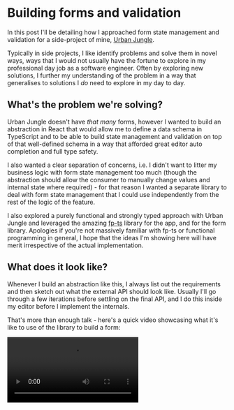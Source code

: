 
# Building forms and validation

In this post I'll be detailing how I approached form state management and validation for a side-project of mine, [Urban Jungle](https://github.com/josephluck/urban-jungle).

Typically in side projects, I like identify problems and solve them in novel ways, ways that I would not usually have the fortune to explore in my professional day job as a software engineer. Often by exploring new solutions, I further my understanding of the problem in a way that generalises to solutions I _do_ need to explore in my day to day.

## What's the problem we're solving?

Urban Jungle doesn't have _that many_ forms, however I wanted to build an abstraction in React that would allow me to define a data schema in TypeScript and to be able to build state management and validation on top of that well-defined schema in a way that afforded great editor auto completion and full type safety.

I also wanted a clear separation of concerns, i.e. I didn't want to litter my business logic with form state management too much (though the abstraction should allow the consumer to manually change values and internal state where required) - for that reason I wanted a separate library to deal with form state management that I could use independently from the rest of the logic of the feature.

I also explored a purely functional and strongly typed approach with Urban Jungle and leveraged the amazing [fp-ts](https://github.com/gcanti/fp-ts) library for the app, and for the form library. Apologies if you're not massively familiar with fp-ts or functional programming in general, I hope that the ideas I'm showing here will have merit irrespective of the actual implementation.

## What does it look like?

Whenever I build an abstraction like this, I always list out the requirements and then sketch out what the external API should look like. Usually I'll go through a few iterations before settling on the final API, and I do this inside my editor before I implement the internals.

That's more than enough talk - here's a quick video showcasing what it's like to use of the library to build a form:

<Video src="/use-form/use-form-usage.mp4" />

And here's the code:

```typescript
type Fields = {
  name: string;
  nickname: string;
  location: string;
  avatar: ImageModel;
};

type ImageModel = {
  uri: string;
  width: number;
  height: number;
};

const {
  submit,
  registerTextInput,
  registerSinglePickerInput,
  registerCameraField,
} = useForm<Fields>(
  {
    name: "",
    nickname: "",
    location: "",
    avatar: {
      uri: "",
      width: 0,
      height: 0,
    },
  },
  {
    name: [constraints.isRequired, constraints.alphaNumeric],
    nickname: [constraints.atLeastLength(5)],
    location: [],
    avatar: [constraints.isValidImageModel],
  }
);

const onSubmit = () => {
  pipe(
    TE.fromEither(submit()),
    TE.chain((values) => save(values))
  );
};

return (
  <FormContainer onSubmit={onSubmit}>
    <TextField label="Name" {...registerTextInput("name")} />
    <TextField label="Nickname" {...registerTextInput("nickname")} />
    <PickerField
      label="Location"
      multiValue={false}
      options={locations.map((value) => ({
        value,
        label: location,
      }))}
      {...registerSinglePickerInput("location")}
    />
    <CameraField
      label="Picture"
      type="plant"
      {...registerCameraField("avatar")}
    />
  </FormContainer>
);
```

Here's the same code with inline comments explaining a few bits and pieces:

```typescript
// we'll define a schema of our form fields as a simple object type
type Fields = {
  name: string; // a simple scalar value
  nickname: string;
  location: string;
  avatar: ImageModel; // application-specific data types should be supported too, i.e. we'll have a CameraField component that produces an `ImageModel`.
};

type ImageModel = {
  uri: string;
  width: number;
  height: number;
};

const {
  submit, // submit should run the validation and let the caller know whether everything's valid or not
  registerTextInput, // a function that binds a text field to the form. Provides state management for the field as well as error, touched state and any other information the field needs. MUST be strongly typed to the schema i.e. registerTextInput('name') works, but 'nameee' and 'avatar' throw compile time errors.
  registerSinglePickerInput,
  registerCameraField, // only keys in the schema that match the camera field's value requirements can be registered, i.e. registerCameraField('avatar') will work, whereas 'location' will not.
} = useForm<Fields>(
  // the first argument will be the default values for the form
  {
    name: "",
    nickname: "",
    location: "",
    avatar: {
      uri: "",
      width: 0,
      height: 0,
    },
  },
  // the second argument will be our validation constraints for each field. We'll use Valley to actually implement validation: https://github.com/josephluck/valley
  {
    name: [constraints.isRequired, constraints.alphaNumeric], // multiple constraints are supported
    nickname: [constraints.atLeastLength(5)],
    location: [], // optional fields are supported
    avatar: [constraints.isValidImageModel],
  }
);

const onSubmit = () => {
  // validation uses fp-ts
  pipe(
    TE.fromEither(submit()),
    TE.chain((values) => save(values)) // submit returns the values of the form for ergonomics
  );
};

return (
  <FormContainer onSubmit={onSubmit}>
    <TextField label="Name" {...registerTextInput("name")} />
    <TextField label="Nickname" {...registerTextInput("nickname")} />
    <PickerField
      label="Location"
      multiValue={false}
      options={locations.map((value) => ({
        value,
        label: location,
      }))}
      {...registerSinglePickerInput("location")}
    />
    <CameraField
      label="Picture"
      type="plant"
      {...registerCameraField("avatar")}
    />
  </FormContainer>
);
```

There are a few key things I would like to point out about the libraries use:

**Type safety**

I focused on ensuring that the `useForm` hook is _fully_ type safe. And I don't just mean that `useForm` returns type safe functions and values (i.e. `type RegisterTextInput = (key: string) => TextFieldProps`), but rather the type system _knows about the schema passed to the hook_ (i.e. `type RegisterTextInput = (key: StringKeys<Fields>) => TextFieldProps`).

I'm a strong believer that leveraging the type system to this extent greatly reduces the number of bugs and inconsistencies that build up over time in a code base in addition to allowing for much easier and safer refactoring, as well as serving as a form of documentation for developers - not to mention the editor autocompletion which we'll get to later on.

Here's an example of a type error when using an incompatible key when registering a field:

<Image src="/use-form/invalid-registration.png" width={2852} height={386} />

> `registerCameraField` knows the keys in the schema that are of the type that `<CameraField />` accepts.

**Developer experience**

With everything I build, I strive to deliver the best developer experience I can. There are many different and important things that make for a great developer experience, however one that I find incredibly useful is to leverage TypeScript's ability to provide editor auto completion for domain specific types. I stove to implement `useForm` leveraging strong types as much as possible, to help with editor autocompletion.

Here's a couple of examples of editor autocompletion when registering a image fields:

<Image src="/use-form/editor-autocompletion.png" width={1102} height={254} />

> Because `useForm` is so strongly typed, vscode gives us a choice of keys that are compatible for registration with the `<CameraField />`

And another example for string fields:

<Image
  src="/use-form/editor-autocompletion-string.png"
  width={2578}
  height={466}
/>

> Similarly, vscode gives us a choice of keys that are compatible for registration with the `<TextField />`

**Separation of concerns**

The form state management (and validation) are grouped together in a single concern and is managed independently from the UI components. As an example, the `<TextField />` has no knowledge of the internal workings of the library, all it cares about is receiving a value and letting the parent component know when the value changes (as well as displaying error messages). This separation of concerns means that the form state management and the `<TextField />` component can change independently, as they have no direct dependency on one another (other than the facility to spread props over a field component to "register" register it, however this is simply a useful ergonomic shortcut, not a core part of the library).

In addition, the form state management and validation are completely separate to the business logic of what happens when the data is actually used (i.e. what happens when the form is submitted). The library provides a `submit` function that simply runs validation and provides the current values of the form fields, but it does not actually do anything with the data, not does it provide loading states or anything else. It's intentionally scoped to manage form state and validation really well and nothing more.

**Constraints**

The final thing I would like to point out is that not only are the fields themselves fully type safe to the schema, but the constraints are too.

The library uses [Valley](https://github.com/josephluck/valley) (a validation library I wrote) for it's validation, which expects strongly-typed constraint functions. These strong types are fed through from the schema such that it's only permitted by the compiler to provide string constraints for a schema key whose value a string.

I find this to be a really important part of both the developer experience and the safety afforded by the library as it allows the developer to be confident that they are configuring their form correctly by ensuring that only compatible constraints are permitted be used against the strongly typed schema.

Here's an example of the type error when using an incompatible number constraint against a string field:

<Image src="/use-form/invalid-constraint.png" width={3088} height={764} />

> The library enforces the constraints for the schema to be compatible with the schema's values. Here we see a compile time error because we've uses a constraint that operates on numbers against the `name` key in the schema, which is a string - only string constraints are permitted.

---

# The implementation

Now we'll dive in to the implementation, which I will show you first and then attempt to explain key areas of interest:

```typescript
import { FieldConstraintsMap, makeValidator } from "@josephluck/valley/lib/fp";
import { ImageModel, makeImageModel } from "@urban-jungle/shared/models/image";

import * as E from "fp-ts/lib/Either";
import * as O from "fp-ts/lib/Option";
import { pipe } from "fp-ts/lib/pipeable";
import { useState } from "react";

import { CameraFieldProps } from "../components/camera-field";
import { DualNumberPickerFieldProps } from "../components/dual-number-picker-field";
import { DualTextPickerFieldProps } from "../components/dual-text-picker-field";
import { NumberFieldProps } from "../components/number-field";
import {
  MultiPickerFieldProps,
  PickerValue,
  SinglePickerFieldProps,
} from "../components/picker-field";
import { TextFieldProps } from "../components/text-field";

type Fields = Record<string, any>;

type FilterType<O, T> = { [K in keyof O]: O[K] extends T ? K : never };

type FilterTypeForKeys<O, T> = FilterType<O, T>[keyof O];

export function useForm<Fs extends Fields>(
  initialValues: Fs,
  constraints: FieldConstraintsMap<Fs>
) {
  type StringKeys = FilterTypeForKeys<Fs, string>;

  type NumberKeys = FilterTypeForKeys<Fs, number>;

  type MultiPickerKeys = FilterTypeForKeys<Fs, number[] | string[]>;

  type SinglePickerKeys = FilterTypeForKeys<Fs, string | number | undefined>;

  type CameraKeys = FilterTypeForKeys<Fs, ImageModel>;

  const doValidate = makeValidator<Fs>(constraints);

  const [values, setValues] = useState(initialValues);

  const [touched, setTouched] = useState(() =>
    getInitialTouched(initialValues)
  );

  const [errors, setErrors] = useState<Record<keyof Fs, string>>(() =>
    pipe(
      doValidate(initialValues),
      E.swap,
      E.getOrElse(() => getInitialErrors(initialValues))
    )
  );

  const validate = (
    currentValues: Fs = values
  ): ReturnType<typeof doValidate> =>
    pipe(
      doValidate(currentValues),
      E.mapLeft((e) => {
        setErrors(e);
        return e;
      }),
      E.map((v) => {
        setErrors(getInitialErrors(initialValues));
        return v;
      })
    );

  const setAllTouched = () => {
    setTouched(
      Object.keys(initialValues).reduce(
        (acc, key) => ({ ...acc, [key]: true }),
        initialValues
      )
    );
  };

  const setValue = <Fk extends keyof Fs>(fieldKey: Fk, fieldValue: Fs[Fk]) => {
    const newValues: Fs = { ...values, [fieldKey]: fieldValue };
    setValues(newValues);
    validate(newValues);
  };

  const setValuesAndValidate = (vals: Partial<Fs>) => {
    const newValues: Fs = { ...values, ...vals };
    setValues(newValues);
    validate(newValues);
  };

  const submit = () => {
    setAllTouched();
    return validate();
  };

  const reset = () => {
    setValues(initialValues);
    setTouched(getInitialTouched(initialValues));
    setErrors(getInitialErrors(initialValues));
  };

  const registerBlur =
    <Fk extends keyof Fs>(fieldKey: Fk) =>
    () => {
      setTouched((current) => ({ ...current, [fieldKey]: true }));
    };

  const registerOnChangeText =
    <Fk extends keyof Fs>(fieldKey: Fk) =>
    (value: string) => {
      setValue(fieldKey, value);
    };

  const registerOnChangeNumber =
    <Fk extends keyof Fs>(fieldKey: Fk) =>
    (value: number) => {
      setValue(fieldKey, value);
    };

  const registerOnChangePickerMulti =
    <Fk extends MultiPickerKeys>(fieldKey: Fk) =>
    (value: PickerValue[]) => {
      setValue(fieldKey, value as Fs[Fk]);
    };

  const registerOnChangePickerSingle =
    <Fk extends SinglePickerKeys>(fieldKey: Fk) =>
    (value: Fs[Fk]) => {
      setValue(fieldKey, value);
    };

  const registerOnChangeCamera =
    <Fk extends CameraKeys>(fieldKey: Fk) =>
    (value: Fs[Fk]) => {
      setValue(fieldKey, value);
    };

  const registerTextInput = <Fk extends StringKeys>(
    fieldKey: Fk
  ): Partial<TextFieldProps> => ({
    value: values[fieldKey],
    error: errors[fieldKey],
    touched: touched[fieldKey],
    onBlur: registerBlur(fieldKey),
    onChangeText: registerOnChangeText(fieldKey),
  });

  const registerNumberInput = <Fk extends NumberKeys>(
    fieldKey: Fk
  ): Partial<NumberFieldProps> => ({
    value: values[fieldKey],
    error: errors[fieldKey],
    touched: touched[fieldKey],
    onBlur: registerBlur(fieldKey),
    onChangeNumber: registerOnChangeNumber(fieldKey),
  });

  const registerMultiPickerInput = <Fk extends MultiPickerKeys>(
    fieldKey: Fk
  ): Pick<
    MultiPickerFieldProps<PickerValue>,
    "value" | "error" | "onChange" | "touched"
  > => ({
    value: values[fieldKey],
    error: errors[fieldKey],
    touched: touched[fieldKey],
    onChange: registerOnChangePickerMulti(fieldKey),
  });

  const registerSinglePickerInput = <Fk extends SinglePickerKeys>(
    fieldKey: Fk
  ): Pick<
    SinglePickerFieldProps<Fs[Fk]>,
    "value" | "error" | "onChange" | "touched"
  > => ({
    value: values[fieldKey],
    error: errors[fieldKey],
    touched: touched[fieldKey],
    onChange: registerOnChangePickerSingle(fieldKey),
  });

  const registerCameraField = <Fk extends CameraKeys>(
    fieldKey: Fk
  ): Pick<CameraFieldProps, "value" | "error" | "touched" | "onChange"> => {
    const value: ImageModel = pipe(
      O.fromNullable(values[fieldKey] as ImageModel),
      O.filter((image) => Boolean(image) && Boolean(image.uri)),
      O.getOrElse(() => makeImageModel())
    );
    return {
      value,
      error: errors[fieldKey],
      touched: touched[fieldKey],
      onChange: registerOnChangeCamera(fieldKey) as (value: ImageModel) => void,
    };
  };

  const registerDualTextPickerField = <
    Fk extends StringKeys,
    Fk2 extends SinglePickerKeys
  >(
    textFieldKey: Fk,
    pickerFieldKey: Fk2
  ): Pick<
    DualTextPickerFieldProps<Fs[Fk2]>,
    | "textValue"
    | "pickerValue"
    | "onChangeText"
    | "onChangePicker"
    | "error"
    | "touched"
    | "onBlur"
  > => ({
    textValue: values[textFieldKey],
    pickerValue: values[pickerFieldKey],
    onChangeText: registerOnChangeText(textFieldKey),
    onChangePicker: registerOnChangePickerSingle(pickerFieldKey),
    error: errors[textFieldKey] || errors[pickerFieldKey],
    touched: touched[textFieldKey] || touched[pickerFieldKey],
    onBlur: () => {
      registerBlur(textFieldKey)();
      registerBlur(pickerFieldKey)();
    },
  });

  const registerDualNumberPickerField = <
    Fk extends NumberKeys,
    Fk2 extends SinglePickerKeys
  >(
    numberFieldKey: Fk,
    pickerFieldKey: Fk2
  ): Pick<
    DualNumberPickerFieldProps<Fs[Fk2]>,
    | "numberValue"
    | "pickerValue"
    | "onChangeNumber"
    | "onChangePicker"
    | "error"
    | "touched"
    | "onBlur"
  > => ({
    numberValue: values[numberFieldKey],
    pickerValue: values[pickerFieldKey],
    onChangeNumber: registerOnChangeNumber(numberFieldKey),
    onChangePicker: registerOnChangePickerSingle(pickerFieldKey),
    error: errors[numberFieldKey] || errors[pickerFieldKey],
    touched: touched[numberFieldKey] || touched[pickerFieldKey],
    onBlur: () => {
      registerBlur(numberFieldKey)();
      registerBlur(pickerFieldKey)();
    },
  });

  return {
    values,
    touched,
    errors,
    validate,
    setValue,
    setValues: setValuesAndValidate,
    reset,
    submit,
    registerTextInput,
    registerNumberInput,
    registerMultiPickerInput,
    registerSinglePickerInput,
    registerCameraField,
    registerDualTextPickerField,
    registerDualNumberPickerField,
  };
}

const getInitialTouched = <Fs extends Record<string, any>>(
  fields: Fs
): Record<keyof Fs, boolean> =>
  Object.keys(fields).reduce(
    (acc, fieldKey) => ({ ...acc, [fieldKey]: false }),
    fields
  );

const getInitialErrors = <Fs extends Record<string, any>>(
  fields: Fs
): Record<keyof Fs, string> =>
  Object.keys(fields).reduce(
    (acc, fieldKey) => ({ ...acc, [fieldKey]: "" }),
    fields
  );
```

### How the types work

The first thing I'd like to pull out is how the type safety works from the schema. You'll notice that there's a generic type argument to `useForm` which is constrained to a `Record<string, any>` type. This constraint ensures that the form hook only manages objects. The generic type argument can be inferred from the initial data argument, but it's advised to manually provide an explicit type.

Built up from the generic type, additional types are created such as `type StringKeys`, `type NumberKeys`, `type MultiPickerKeys` and `type CameraKeys`. These additional types are used in the registration functions to strongly type the name of the field that should be registered according to compatible keys in the schema.

## Registration functions

One thing I quite like about this library is the ease in which you can bind values, callbacks, error states etc to a component. For example, `<TextField {...registerTextInput('name')} />` is all you need.

The registration functions are typed to take a key from the schema that matches the type of input, aka, `string` for `<TextField />` components via `registerTextInput()`, `number` for `<NumberField />` components (via `registerNumberInput()`), etc. The registration functions return an object of props that the respective component uses. In the libraries implementation, you'll notice the prop types are imported and are the return types of the registration functions.

One of the great aspects of the registration functions is that if the requirements of the field component change, the compiler will let us know and we can ensure that the form state management conforms to what the components are expecting.

Unfortunately, as the requirements for these registration functions are heavily dependent on the prop requirements of custom components, it's not viable to open source the library.

## Validation

You'll notice a `doValidate` function that uses Valley's `makeValidator` factory function. Valley is a validation library I made (that I wanted to use for Urban Jungle), however it would be trivial to swap out Valley for another validation library. `yup` would make a good replacement.

I chose to use Valley as it implements `fp-ts` compatible validation constraints requirements using `Either` and `TaskEither` which Urban Jungle uses heavily for controlling business logic in a pure and functional way.

The bulk of the validation logic resides in the `validate` function which simply calls `doValidate` and sets errors in the state (if there are any).

---

# Wrapping up

I hope this article has shown you the way I think about abstracting things away by prioritising developer experience, type safety and maintainability of the outside use.

